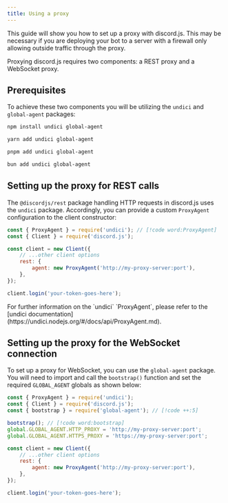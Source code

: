 ```yaml
---
title: Using a proxy
---
```


This guide will show you how to set up a proxy with discord.js. This may be necessary if you are deploying your bot to a server with a firewall only allowing outside traffic through the proxy.

Proxying discord.js requires two components: a REST proxy and a WebSocket proxy.

## Prerequisites

To achieve these two components you will be utilizing the `undici` and `global-agent` packages:

```sh tab="npm"
npm install undici global-agent
```

```sh tab="yarn"
yarn add undici global-agent
```

```sh tab="pnpm"
pnpm add undici global-agent
```

```sh tab="bun"
bun add undici global-agent
```

## Setting up the proxy for REST calls

The `@discordjs/rest` package handling HTTP requests in discord.js uses the `undici` package. Accordingly, you can provide a custom `ProxyAgent` configuration to the client constructor:

```js title="index.js" lineNumbers
const { ProxyAgent } = require('undici'); // [!code word:ProxyAgent]
const { Client } = require('discord.js');

const client = new Client({
	// ...other client options
	rest: {
		agent: new ProxyAgent('http://my-proxy-server:port'),
	},
});

client.login('your-token-goes-here');
```

<Callout>
	For further information on the `undici` `ProxyAgent`, please refer to the [undici
	documentation](https://undici.nodejs.org/#/docs/api/ProxyAgent.md).
</Callout>

## Setting up the proxy for the WebSocket connection

To set up a proxy for WebSocket, you can use the `global-agent` package. You will need to import and call the `bootstrap()` function and set the required `GLOBAL_AGENT` globals as shown below:

```js title="index.js" lineNumbers
const { ProxyAgent } = require('undici');
const { Client } = require('discord.js');
const { bootstrap } = require('global-agent'); // [!code ++:5]

bootstrap(); // [!code word:bootstrap]
global.GLOBAL_AGENT.HTTP_PROXY = 'http://my-proxy-server:port';
global.GLOBAL_AGENT.HTTPS_PROXY = 'https://my-proxy-server:port';

const client = new Client({
	// ...other client options
	rest: {
		agent: new ProxyAgent('http://my-proxy-server:port'),
	},
});

client.login('your-token-goes-here');
```

